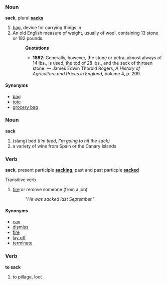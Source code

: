 ===Noun===
'''sack''', plural '''[[sacks]]'''

# [[bag]], device for carrying things in
# An old English measure of weight, usually of wool, containing 13 stone or 182 pounds.
#:'''Quotations'''
#:*'''1882''': Generally, however, the stone or petra, almost always of 14 lbs., is used, the tod of 28 lbs., and the sack of thirteen stone. &mdash; James Edwin Thorold Rogers, ''A History of Agriculture and Prices in England'', Volume 4, p. 209.
====Synonyms====
*[[bag]]
*[[tote]]
*[[grocery bag]]

===Noun===
'''sack'''

#(slang) bed ''(I'm tired, I'm going to hit the sack)''
#a variety of wine from Spain or the Canary Islands

===Verb===
'''sack''', present participle '''[[sacking]]''', past and past particple '''[[sacked]]'''

Transitive verb

# [[fire]] or remove someone (from a job)
#: ''"He was sacked last September."''


====Synonyms====
*[[can]]
*[[dismiss]]
*[[fire]]
*[[lay off]]
*[[terminate]]

===Verb===
'''to sack'''

#to pillage, loot